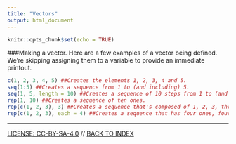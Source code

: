 ```yaml
---
title: "Vectors"
output: html_document
---
```


```r
knitr::opts_chunk$set(echo = TRUE)
```

###Making a vector.
Here are a few examples of a vector being defined. We're skipping assigning them to a variable to provide an immediate printout.

```r
c(1, 2, 3, 4, 5) ##Creates the elements 1, 2, 3, 4 and 5.
seq(1:5) ##Creates a sequence from 1 to (and including) 5.
seq(1, 5, length = 10) ##Creates a sequence of 10 steps from 1 to (and including) 5.
rep(1, 10) ##Creates a sequence of ten ones.
rep(c(1, 2, 3), 3) ##Creates a sequence that's composed of 1, 2, 3, three times over.
rep(c(1, 2, 3), each = 4) ##Creates a sequence that has four ones, four twos and four threes.
```



----
[LICENSE: CC-BY-SA-4.0](LICENSE) // [BACK TO INDEX](index.html)